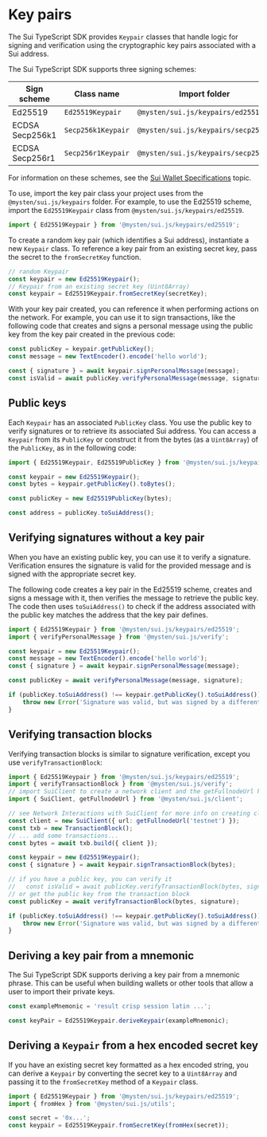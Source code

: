 # Key pairs

The Sui TypeScript SDK provides `Keypair` classes that handle logic for signing and verification
using the cryptographic key pairs associated with a Sui address.

The Sui TypeScript SDK supports three signing schemes:

| Sign scheme     | Class name         | Import folder                       |
| --------------- | ------------------ | ----------------------------------- |
| Ed25519         | `Ed25519Keypair`   | `@mysten/sui.js/keypairs/ed25519`   |
| ECDSA Secp256k1 | `Secp256k1Keypair` | `@mysten/sui.js/keypairs/secp256k1` |
| ECDSA Secp256r1 | `Secp256r1Keypair` | `@mysten/sui.js/keypairs/secp256r1` |

For information on these schemes, see the
[Sui Wallet Specifications](https://docs.sui.io/testnet/learn/cryptography/sui-wallet-specs) topic.

To use, import the key pair class your project uses from the `@mysten/sui.js/keypairs` folder. For
example, to use the Ed25519 scheme, import the `Ed25519Keypair` class from
`@mysten/sui.js/keypairs/ed25519`.

```typescript
import { Ed25519Keypair } from '@mysten/sui.js/keypairs/ed25519';
```

To create a random key pair (which identifies a Sui address), instantiate a new `Keypair` class. To
reference a key pair from an existing secret key, pass the secret to the `fromSecretKey` function.

```typescript
// random Keypair
const keypair = new Ed25519Keypair();
// Keypair from an existing secret key (Uint8Array)
const keypair = Ed25519Keypair.fromSecretKey(secretKey);
```

With your key pair created, you can reference it when performing actions on the network. For
example, you can use it to sign transactions, like the following code that creates and signs a
personal message using the public key from the key pair created in the previous code:

```typescript
const publicKey = keypair.getPublicKey();
const message = new TextEncoder().encode('hello world');

const { signature } = await keypair.signPersonalMessage(message);
const isValid = await publicKey.verifyPersonalMessage(message, signature);
```

## Public keys

Each `Keypair` has an associated `PublicKey` class. You use the public key to verify signatures or
to retrieve its associated Sui address. You can access a `Keypair` from its `PublicKey` or construct
it from the bytes (as a `Uint8Array`) of the `PublicKey`, as in the following code:

```typescript
import { Ed25519Keypair, Ed25519PublicKey } from '@mysten/sui.js/keypairs/ed25519';

const keypair = new Ed25519Keypair();
const bytes = keypair.getPublicKey().toBytes();

const publicKey = new Ed25519PublicKey(bytes);

const address = publicKey.toSuiAddress();
```

## Verifying signatures without a key pair

When you have an existing public key, you can use it to verify a signature. Verification ensures the
signature is valid for the provided message and is signed with the appropriate secret key.

The following code creates a key pair in the Ed25519 scheme, creates and signs a message with it,
then verifies the message to retrieve the public key. The code then uses `toSuiAddress()` to check
if the address associated with the public key matches the address that the key pair defines.

```typescript
import { Ed25519Keypair } from '@mysten/sui.js/keypairs/ed25519';
import { verifyPersonalMessage } from '@mysten/sui.js/verify';

const keypair = new Ed25519Keypair();
const message = new TextEncoder().encode('hello world');
const { signature } = await keypair.signPersonalMessage(message);

const publicKey = await verifyPersonalMessage(message, signature);

if (publicKey.toSuiAddress() !== keypair.getPublicKey().toSuiAddress()) {
	throw new Error('Signature was valid, but was signed by a different key pair');
}
```

## Verifying transaction blocks

Verifying transaction blocks is similar to signature verification, except you use
`verifyTransactionBlock`:

```typescript
import { Ed25519Keypair } from '@mysten/sui.js/keypairs/ed25519';
import { verifyTransactionBlock } from '@mysten/sui.js/verify';
// import SuiClient to create a network client and the getFullnodeUrl helper function
import { SuiClient, getFullnodeUrl } from '@mysten/sui.js/client';

// see Network Interactions with SuiClient for more info on creating clients
const client = new SuiClient({ url: getFullnodeUrl('testnet') });
const txb = new TransactionBlock();
// ... add some transactions...
const bytes = await txb.build({ client });

const keypair = new Ed25519Keypair();
const { signature } = await keypair.signTransactionBlock(bytes);

// if you have a public key, you can verify it
//   const isValid = await publicKey.verifyTransactionBlock(bytes, signature);
// or get the public key from the transaction block
const publicKey = await verifyTransactionBlock(bytes, signature);

if (publicKey.toSuiAddress() !== keypair.getPublicKey().toSuiAddress()) {
	throw new Error('Signature was valid, but was signed by a different keyPair');
}
```

## Deriving a key pair from a mnemonic

The Sui TypeScript SDK supports deriving a key pair from a mnemonic phrase. This can be useful when
building wallets or other tools that allow a user to import their private keys.

```typescript
const exampleMnemonic = 'result crisp session latin ...';

const keyPair = Ed25519Keypair.deriveKeypair(exampleMnemonic);
```

## Deriving a `Keypair` from a hex encoded secret key

If you have an existing secret key formatted as a hex encoded string, you can derive a `Keypair` by
converting the secret key to a `Uint8Array` and passing it to the `fromSecretKey` method of a
`Keypair` class.

```typescript
import { Ed25519Keypair } from '@mysten/sui.js/keypairs/ed25519';
import { fromHex } from '@mysten/sui.js/utils';

const secret = '0x...';
const keypair = Ed25519Keypair.fromSecretKey(fromHex(secret));
```
